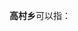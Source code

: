'''高村乡'''可以指：
{{PRC admin/disambig|12/01/14/213/000|13/01/33/202/000|13/06/33/203/000|14/01/22/200/000|14/08/22/204/000|14/10/81/201/000|41/01/82/201/000|41/03/27/204/000|41/08/21/202/000|51/07/27/200/000}}
{{disambig|cat=三字中国乡名消歧义}}